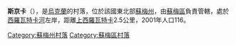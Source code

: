 {{unreferenced|time=2018-10-17T02:50:36+00:00}}
{{coord|50|49|41|N|35|1|35|E|scale:100000|display=title}}

'''斯京卡'''（{{lang-uk|Стінка}}），是[[烏克蘭|烏克蘭]]的村落，位於該國東北部[[蘇梅州|蘇梅州]]，由[[蘇梅區|蘇梅區]]負責管轄，處於[[西羅瓦特卡河|西羅瓦特卡河]]左岸，距離[[上西羅瓦特卡|上西羅瓦特卡]]2.5公里，2001年人口116。

{{DEFAULTSORT:Стінка}}
[[Category:蘇梅州村落|Category:蘇梅州村落]]
[[Category:蘇梅區村落|Category:蘇梅區村落]]


{{Sumy-geo-stub}}